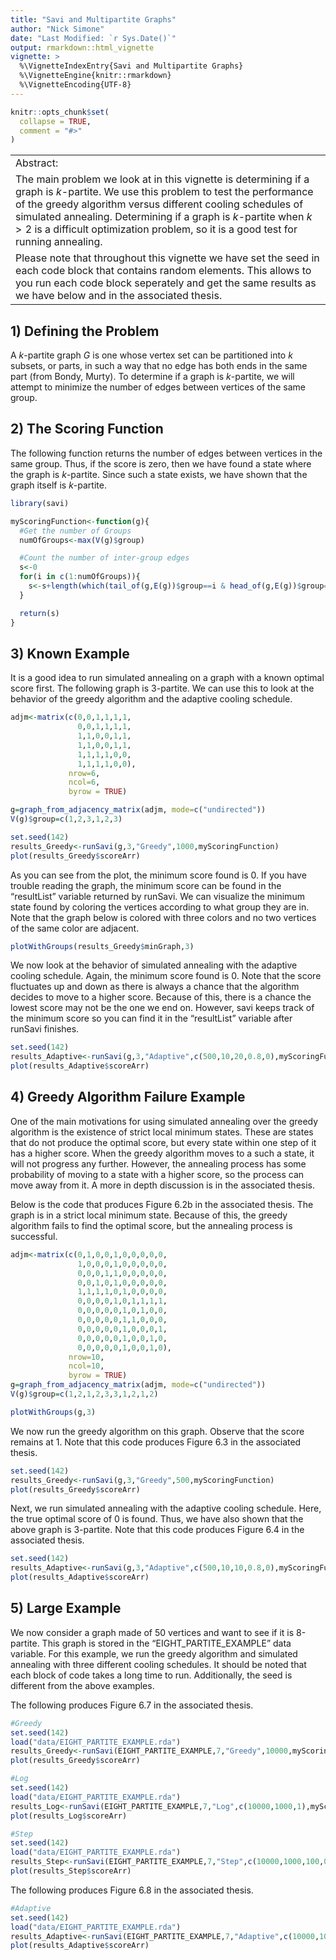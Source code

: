 ```yaml
---
title: "Savi and Multipartite Graphs"
author: "Nick Simone"
date: "Last Modified: `r Sys.Date()`"
output: rmarkdown::html_vignette
vignette: >
  %\VignetteIndexEntry{Savi and Multipartite Graphs}
  %\VignetteEngine{knitr::rmarkdown}
  %\VignetteEncoding{UTF-8}
---
```


```r
knitr::opts_chunk$set(
  collapse = TRUE,
  comment = "#>"
)
```

------
Abstract:
   The main problem we look at in this vignette is determining if a graph is $k$-partite.  We use this problem to test the performance of the greedy algorithm versus different cooling schedules of simulated annealing.  Determining if a graph is $k$-partite when $k>2$ is a difficult optimization problem, so it is a good test for running annealing.
  Please note that throughout this vignette we have set the seed in each code block that contains random elements.  This allows to you run each code block seperately and get the same results as we have below and in the associated thesis. 
------

## 1) Defining the Problem
A $k$-partite graph $G$ is one whose vertex set can be partitioned into $k$ subsets, or parts, in such a way that no edge has both ends in the same part (from Bondy, Murty).  To determine if a graph is $k$-partite, we will attempt to minimize the number of edges between vertices of the same group.

## 2) The Scoring Function
The following function returns the number of edges between vertices in the same group.  Thus, if the score is zero, then we have found a state where the graph is $k$-partite.  Since such a state exists, we have shown that the graph itself is $k$-partite.

```r
library(savi)

myScoringFunction<-function(g){
  #Get the number of Groups
  numOfGroups<-max(V(g)$group)

  #Count the number of inter-group edges
  s<-0
  for(i in c(1:numOfGroups)){
    s<-s+length(which(tail_of(g,E(g))$group==i & head_of(g,E(g))$group==i))
  }

  return(s)
}
```

## 3)  Known Example
It is a good idea to run simulated annealing on a graph with a known optimal score first.  The following graph is 3-partite.  We can use this to look at the behavior of the greedy algorithm and the adaptive cooling schedule.  

```r
adjm<-matrix(c(0,0,1,1,1,1,
               0,0,1,1,1,1,
               1,1,0,0,1,1,
               1,1,0,0,1,1,
               1,1,1,1,0,0,
               1,1,1,1,0,0),
             nrow=6,
             ncol=6,
             byrow = TRUE)

g=graph_from_adjacency_matrix(adjm, mode=c("undirected"))
V(g)$group=c(1,2,3,1,2,3)

set.seed(142)
results_Greedy<-runSavi(g,3,"Greedy",1000,myScoringFunction)
plot(results_Greedy$scoreArr)
```

As you can see from the plot, the minimum score found is 0.  If you have trouble reading the graph, the minimum score can be found in the "resultList" variable returned by runSavi.  We can visualize the minimum state found by coloring the vertices according to what group they are in.  Note that the graph below is colored with three colors and no two vertices of the same color are adjacent.

```r
plotWithGroups(results_Greedy$minGraph,3)
```

We now look at the behavior of simulated annealing with the adaptive cooling schedule.  Again, the minimum score found is 0.  Note that the score fluctuates up and down as there is always a chance that the algorithm decides to move to a higher score.  Because of this, there is a chance the lowest score may not be the one we end on.  However, savi keeps track of the minimum score so you can find it in the "resultList" variable after runSavi finishes.  

```r
set.seed(142)
results_Adaptive<-runSavi(g,3,"Adaptive",c(500,10,20,0.8,0),myScoringFunction)
plot(results_Adaptive$scoreArr)
```

## 4) Greedy Algorithm Failure Example
One of the main motivations for using simulated annealing over the greedy algorithm is the existence of strict local minimum states.  These are states that do not produce the optimal score, but every state within one step of it has a higher score.  When the greedy algorithm moves to a such a state, it will not progress any further.  However, the annealing process has some probability of moving to a state with a higher score, so the process can move away from it.  A more in depth discussion is in the associated thesis.

Below is the code that produces Figure 6.2b in the associated thesis.  The graph is in a strict local minimum state.  Because of this, the greedy algorithm fails to find the optimal score, but the annealing process is successful.  

```r
adjm<-matrix(c(0,1,0,0,1,0,0,0,0,0,
               1,0,0,0,1,0,0,0,0,0,
               0,0,0,1,1,0,0,0,0,0,
               0,0,1,0,1,0,0,0,0,0,
               1,1,1,1,0,1,0,0,0,0,
               0,0,0,0,1,0,1,1,1,1,
               0,0,0,0,0,1,0,1,0,0,
               0,0,0,0,0,1,1,0,0,0,
               0,0,0,0,0,1,0,0,0,1,
               0,0,0,0,0,1,0,0,1,0,
               0,0,0,0,0,1,0,0,1,0),
             nrow=10,
             ncol=10,
             byrow = TRUE)
g=graph_from_adjacency_matrix(adjm, mode=c("undirected"))
V(g)$group=c(1,2,1,2,3,3,1,2,1,2)

plotWithGroups(g,3)
```

We now run the greedy algorithm on this graph.  Observe that the score remains at 1.  Note that this code produces Figure 6.3 in the associated thesis.

```r
set.seed(142)
results_Greedy<-runSavi(g,3,"Greedy",500,myScoringFunction)
plot(results_Greedy$scoreArr)
```

Next, we run simulated annealing with the adaptive cooling schedule.  Here, the true optimal score of 0 is found.  Thus, we have also shown that the above graph is 3-partite.  Note that this code produces Figure 6.4 in the associated thesis.

```r
set.seed(142)
results_Adaptive<-runSavi(g,3,"Adaptive",c(500,10,10,0.8,0),myScoringFunction)
plot(results_Adaptive$scoreArr)
```

## 5) Large Example
We now consider a graph made of 50 vertices and want to see if it is 8-partite.  This graph is stored in the "EIGHT_PARTITE_EXAMPLE" data variable.  For this example, we run the greedy algorithm and simulated annealing with three different cooling schedules.  It should be noted that each block of code takes a long time to run.  Additionally, the seed is different from the above examples.

The following produces Figure 6.7 in the associated thesis.
```r
#Greedy
set.seed(142)
load("data/EIGHT_PARTITE_EXAMPLE.rda")
results_Greedy<-runSavi(EIGHT_PARTITE_EXAMPLE,7,"Greedy",10000,myScoringFunction)
plot(results_Greedy$scoreArr)
```

```r
#Log
set.seed(142)
load("data/EIGHT_PARTITE_EXAMPLE.rda")
results_Log<-runSavi(EIGHT_PARTITE_EXAMPLE,7,"Log",c(10000,1000,1),myScoringFunction)
plot(results_Log$scoreArr)
```

```r
#Step
set.seed(142)
load("data/EIGHT_PARTITE_EXAMPLE.rda")
results_Step<-runSavi(EIGHT_PARTITE_EXAMPLE,7,"Step",c(10000,1000,100,0.8),myScoringFunction)
plot(results_Step$scoreArr)
```

The following produces Figure 6.8 in the associated thesis.
```r
#Adaptive
set.seed(142)
load("data/EIGHT_PARTITE_EXAMPLE.rda")
results_Adaptive<-runSavi(EIGHT_PARTITE_EXAMPLE,7,"Adaptive",c(10000,1000,100,0.8,0),myScoringFunction)
plot(results_Adaptive$scoreArr)
```

